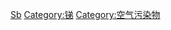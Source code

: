 {{Commonscat|Antimony compounds}}

[[Category:依元素分類的化合物|Sb]]
[[Category:锑|Category:锑]]
[[Category:空气污染物|Category:空气污染物]]